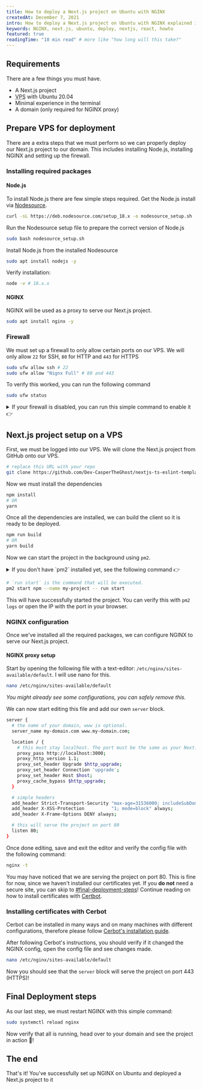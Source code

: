 ```yaml
---
title: How to deploy a Next.js project on Ubuntu with NGINX
createdAt: December 7, 2021
intro: How to deploy a Next.js project on Ubuntu with NGINX explained in a simple steps.
keywords: NGINX, next.js, ubuntu, deploy, nextjs, react, howto
featured: true
readingTime: "10 min read" # more like "how long will this take?"
---
```


## Requirements

There are a few things you must have.

- A Next.js project
- <abbr title="Virtual Private Server">VPS</abbr> with Ubuntu 20.04
- Minimal experience in the terminal
- A domain (only required for NGINX proxy)

## Prepare VPS for deployment

There are a extra steps that we must perform so we can properly deploy our Next.js project to our domain.
This includes installing Node.js, installing NGINX and setting up the firewall.

### Installing required packages

#### Node.js

To install Node.js there are few simple steps required.
Get the Node.js install via [Nodesource](https://github.com/nodesource/distributions#readme).

```bash --command=true
curl -sL https://deb.nodesource.com/setup_18.x -o nodesource_setup.sh
```

Run the Nodesource setup file to prepare the correct version of Node.js

```bash --command=true
sudo bash nodesource_setup.sh
```

Install Node.js from the installed Nodesource

```bash --command=true
sudo apt install nodejs -y
```

Verify installation:

```bash --command=true
node -v # 18.x.x
```

#### NGINX

NGINX will be used as a proxy to serve our Next.js project.

```bash --command=true
sudo apt install nginx -y
```

### Firewall

We must set up a firewall to only allow certain ports on our VPS. We will only allow `22` for SSH, `80` for HTTP and `443` for HTTPS

```bash
sudo ufw allow ssh # 22
sudo ufw allow "Nignx Full" # 80 and 443
```

To verify this worked, you can run the following command

```bash --command=true
sudo ufw status
```

<Info title="Firewall disabled?">

  <details>
    <summary>If your firewall is disabled, you can run this simple command to enable it 👉</summary>

```bash
sudo ufw enable
```

  </details>

</Info>

## Next.js project setup on a VPS

First, we must be logged into our VPS. We will clone the Next.js project from GitHub onto our VPS.

```bash
# replace this URL with your repo
git clone https://github.com/Dev-CasperTheGhost/nextjs-ts-eslint-template.git
```

Now we must install the dependencies

```bash
npm install
# OR
yarn
```

Once all the dependencies are installed, we can build the client so it is ready to be deployed.

```bash
npm run build
# OR
yarn build
```

Now we can start the project in the background using `pm2`.

<Info >
  <details  style={{marginTop: 10}}>
    <summary>If you don't have `pm2` installed yet, see the following command 👉</summary>

```sh
sudo npm install --global pm2
```

  </details>
</Info>

```bash
# `run start` is the command that will be executed.
pm2 start npm --name my-project -- run start
```

This will have successfully started the project.
You can verify this with `pm2 logs` or open the IP with the port in your browser.

### NGINX configuration

Once we've installed all the required packages, we can configure NGINX to serve our Next.js project.

#### NGINX proxy setup

Start by opening the following file with a text-editor: `/etc/nginx/sites-available/default`. I will use nano for this.

```bash --command=true
nano /etc/nginx/sites-available/default
```

_You might already see some configurations, you can safely remove this._

We can now start editing this file and add our own `server` block.

```bash
server {
  # the name of your domain, www is optional.
  server_name my-domain.com www.my-domain.com;

  location / {
    # this must stay localhost. The port must be the same as your Next.js project
    proxy_pass http://localhost:3000;
    proxy_http_version 1.1;
    proxy_set_header Upgrade $http_upgrade;
    proxy_set_header Connection 'upgrade';
    proxy_set_header Host $host;
    proxy_cache_bypass $http_upgrade;
  }

  # simple headers
  add_header Strict-Transport-Security "max-age=31536000; includeSubDomains; preload" always;
  add_header X-XSS-Protection          "1; mode=block" always;
  add_header X-Frame-Options DENY always;

  # this will serve the project on port 80
  listen 80;
}
```

Once done editing, save and exit the editor and verify the config file with the following command:

```bash --command=true
nginx -t
```

You may have noticed that we are serving the project on port 80. This is fine for now, since we haven't installed our certificates yet.
If you **do not** need a secure site, you can skip to [#final-deployment-steps](#final-deployment-steps)! Continue reading on how to install certificates with [Certbot](https://certbot.eff.org/).

### Installing certificates with Cerbot

Cerbot can be installed in many ways and on many machines with different configurations, therefore please follow [Cerbot's installation guide](https://certbot.eff.org/instructions).

After following Cerbot's instructions, you should verify if it changed the NGINX config, open the config file and see changes made.

```bash --command=true
nano /etc/nginx/sites-available/default
```

Now you should see that the `server` block will serve the project on port 443 (HTTPS)!

## Final Deployment steps

As our last step, we must restart NGINX with this simple command:

```bash --command=true
sudo systemctl reload nginx
```

Now verify that all is running, head over to your domain and see the project in action 🎉!

## The end

That's it! You've successfully set up NGINX on Ubuntu and deployed a Next.js project to it
